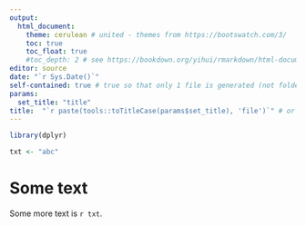 ---
output: 
  html_document:
    theme: cerulean # united - themes from https://bootswatch.com/3/
    toc: true
    toc_float: true
    #toc_depth: 2 # see https://bookdown.org/yihui/rmarkdown/html-document.html
editor: source
date: "`r Sys.Date()`"
self-contained: true # true so that only 1 file is generated (not folder of files)
params:
  set_title: "title"
title:  "`r paste(tools::toTitleCase(params$set_title), 'file')`" # or can be i from loop
---

```{r setup, include = FALSE}
library(dplyr)
```

```{r code,include=FALSE, echo=FALSE}
txt <- "abc"
```

# Some text

Some more text is `r txt`.
